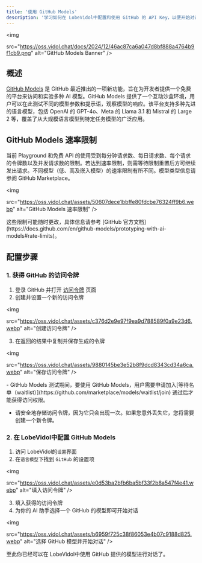 ```yaml
---
title: '使用 GitHub Models'
description: '学习如何在 LobeVidol中配置和使用 GitHub 的 API Key，以便开始对话和交互。'
---
```


<img
 
  src="https://oss.vidol.chat/docs/2024/12/46ac87ca6a047d8bf888a4764b9f1cb9.png"
  alt="GitHub Models Banner"
/>

## 概述

[GitHub Models](https://github.com/marketplace/models) 是 GitHub 最近推出的一项新功能，旨在为开发者提供一个免费的平台来访问和实验多种 AI 模型。GitHub Models 提供了一个互动沙盒环境，用户可以在此测试不同的模型参数和提示语，观察模型的响应。该平台支持多种先进的语言模型，包括 OpenAI 的 GPT-4o、Meta 的 Llama 3.1 和 Mistral 的 Large 2 等，覆盖了从大规模语言模型到特定任务模型的广泛应用。

## GitHub Models 速率限制

当前 Playground 和免费 API 的使用受到每分钟请求数、每日请求数、每个请求的令牌数以及并发请求数的限制。若达到速率限制，则需等待限制重置后方可继续发出请求。不同模型（低、高及嵌入模型）的速率限制有所不同。模型类型信息请参阅 GitHub Marketplace。

<img
 
  src="https://oss.vidol.chat/assets/50607dece1bbffe80fdcbe76324ff9b6.webp"
  alt="GitHub Models 速率限制"
/>

<Note>
  这些限制可能随时更改，具体信息请参考 [GitHub 官方文档](https://docs.github.com/en/github-models/prototyping-with-ai-models#rate-limits)。
</Note>

## 配置步骤

### 1. 获得 GitHub 的访问令牌

1. 登录 GitHub 并打开 [访问令牌](https://github.com/settings/tokens) 页面
2. 创建并设置一个新的访问令牌

<img
 
  src="https://oss.vidol.chat/assets/c376d2e9e97f9ea9d788589f0a9e23d6.webp"
  alt="创建访问令牌"
/>

3. 在返回的结果中复制并保存生成的令牌

<img
 
  src="https://oss.vidol.chat/assets/9880145be3e52b8f9dcd8343cd34a6ca.webp"
  alt="保存访问令牌"
/>

<Warning>
  - GitHub Models 测试期间，要使用 GitHub Models，用户需要申请加入[等待名单（waitlist）](https://github.com/marketplace/models/waitlist/join) 通过后才能获得访问权限。

  - 请安全地存储访问令牌，因为它只会出现一次。如果您意外丢失它，您将需要创建一个新令牌。
</Warning>

### 2. 在 LobeVidol中配置 GitHub Models

1. 访问 LobeVidol的`设置`界面
2. 在`语言模型`下找到 `GitHub` 的设置项

<img
 
  src="https://oss.vidol.chat/assets/e0d53ba2bfb6ba5bf33f2b8a547f4e41.webp"
  alt="填入访问令牌"
/>

3. 填入获得的访问令牌
4. 为你的 AI 助手选择一个 GitHub 的模型即可开始对话

<img
 
  src="https://oss.vidol.chat/assets/b6959f725c38f86053e4b07c9188d825.webp"
  alt="选择 GitHub 模型并开始对话"
/>

至此你已经可以在 LobeVidol中使用 GitHub 提供的模型进行对话了。
